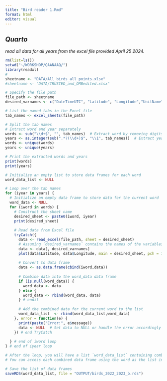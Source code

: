 ```yaml
---
title: "Bird reader 1.Rmd"
format: html
editor: visual
---
```


## *Quarto*

*read all data for all years from the excel file provided April 25 2024.*

```r
rm(list=ls())
setwd("~/WORKSHOP/QAANAAQ/")
library(readxl)
#
sheetname <- "DATA/All_birds_all_points.xlsx"
#sheetname <- "DATA/TRUSTED_and_OMBedited.xlsx"
```

```r
# Specify the file path
file_path <- sheetname
desired_varnames <- c("DateTimeUTC", "Latitude", "Longitude","UnitName")

# List the named tabs in the Excel file
tab_names <- excel_sheets(file_path)

# Split the tab names
# Extract word and year separately
words <- sub("\\d+$", "", tab_names)  # Extract word by removing digits at the end
years <- as.integer(sub(".*?(\\d+)$", "\\1", tab_names))  # Extract year using regex
words <- unique(words)
years <- unique(years)

# Print the extracted words and years
print(words)
print(years)

# Initialize an empty list to store data frames for each word
word_data_list <- NULL

# Loop over the tab names
for (iyear in years) {
  # Initialize an empty data frame to store data for the current word
  word_data <- NULL
  for (iword in words) {
    # Construct the sheet name
    desired_sheet <- paste0(iword, iyear)
    print(desired_sheet)
    
    # Read data from Excel file
    tryCatch({
      data <- read_excel(file_path, sheet = desired_sheet)
      # Assuming `desired_varnames` contains the names of the variables you want to extract
      data <- data[, desired_varnames]
      plot(data$Latitude, data$Longitude, main = desired_sheet, pch = 19, cex = 0.3)
      
      # Convert to data frame
      data <- as.data.frame(cbind(iword,data))
      
      # Combine data into the word_data data frame
      if (is.null(word_data)) {
        word_data <- data
      } else {
        word_data <- rbind(word_data, data)
      } # endif
      
      # Add the combined data for the current word to the list
      word_data_list  <- rbind(word_data_list,word_data)
    }, error = function(e) {
      print(paste("Error:", e$message))
      data <- NULL  # Set data to NULL or handle the error accordingly
    }) # end TryCatch
    
  } # end of iword loop
} # end of iyear loop

# After the loop, you will have a list `word_data_list` containing combined data frames for each word
# You can access each combined data frame using the word as the list index, e.g., word_data_list[["Edder"]]

# Save the list of data frames
saveRDS(word_data_list, file = "OUTPUT/birds_2022_2023_b.rds")

  
```
